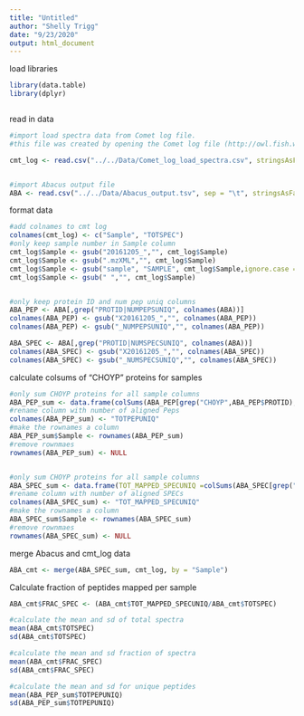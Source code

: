```yaml
---
title: "Untitled"
author: "Shelly Trigg"
date: "9/23/2020"
output: html_document
---
```



load libraries
```r
library(data.table)
library(dplyr)



```

read in data
```r
#import load spectra data from Comet log file.
#this file was created by opening the Comet log file (http://owl.fish.washington.edu/halfshell/working-directory/17-02-14b/output.error.comet.log) in Excel and splitting text to columns using the ":", then keeping only the lines with "Load spectra" and the file names

cmt_log <- read.csv("../../Data/Comet_log_load_spectra.csv", stringsAsFactors = F, header = F)


#import Abacus output file
ABA <- read.csv("../../Data/Abacus_output.tsv", sep = "\t", stringsAsFactors = F)

```


format data
```r
#add colnames to cmt log
colnames(cmt_log) <- c("Sample", "TOTSPEC")
#only keep sample number in Sample column
cmt_log$Sample <- gsub("20161205_","", cmt_log$Sample)
cmt_log$Sample <- gsub(".mzXML","", cmt_log$Sample)
cmt_log$Sample <- gsub("sample", "SAMPLE", cmt_log$Sample,ignore.case = T)
cmt_log$Sample <- gsub(" ","", cmt_log$Sample)


#only keep protein ID and num pep uniq columns
ABA_PEP <- ABA[,grep("PROTID|NUMPEPSUNIQ", colnames(ABA))]
colnames(ABA_PEP) <- gsub("X20161205_","", colnames(ABA_PEP))
colnames(ABA_PEP) <- gsub("_NUMPEPSUNIQ","", colnames(ABA_PEP))

ABA_SPEC <- ABA[,grep("PROTID|NUMSPECSUNIQ", colnames(ABA))]
colnames(ABA_SPEC) <- gsub("X20161205_","", colnames(ABA_SPEC))
colnames(ABA_SPEC) <- gsub("_NUMSPECSUNIQ","", colnames(ABA_SPEC))


```

calculate colsums of "CHOYP" proteins for samples
```r
#only sum CHOYP proteins for all sample columns
ABA_PEP_sum <- data.frame(colSums(ABA_PEP[grep("CHOYP",ABA_PEP$PROTID),-c(1:2)]))
#rename column with number of aligned Peps
colnames(ABA_PEP_sum) <- "TOTPEPUNIQ"
#make the rownames a column
ABA_PEP_sum$Sample <- rownames(ABA_PEP_sum)
#remove rownmaes
rownames(ABA_PEP_sum) <- NULL


#only sum CHOYP proteins for all sample columns
ABA_SPEC_sum <- data.frame(TOT_MAPPED_SPECUNIQ =colSums(ABA_SPEC[grep("CHOYP",ABA_SPEC$PROTID),-c(1:2)]))
#rename column with number of aligned SPECs
colnames(ABA_SPEC_sum) <- "TOT_MAPPED_SPECUNIQ"
#make the rownames a column
ABA_SPEC_sum$Sample <- rownames(ABA_SPEC_sum)
#remove rownmaes
rownames(ABA_SPEC_sum) <- NULL


```

merge Abacus and cmt_log data
```r
ABA_cmt <- merge(ABA_SPEC_sum, cmt_log, by = "Sample")
```

Calculate fraction of peptides mapped per sample
```r
ABA_cmt$FRAC_SPEC <- (ABA_cmt$TOT_MAPPED_SPECUNIQ/ABA_cmt$TOTSPEC)

#calculate the mean and sd of total spectra
mean(ABA_cmt$TOTSPEC)
sd(ABA_cmt$TOTSPEC)

#calculate the mean and sd fraction of spectra
mean(ABA_cmt$FRAC_SPEC)
sd(ABA_cmt$FRAC_SPEC)

#calculate the mean and sd for unique peptides
mean(ABA_PEP_sum$TOTPEPUNIQ)
sd(ABA_PEP_sum$TOTPEPUNIQ)


```

